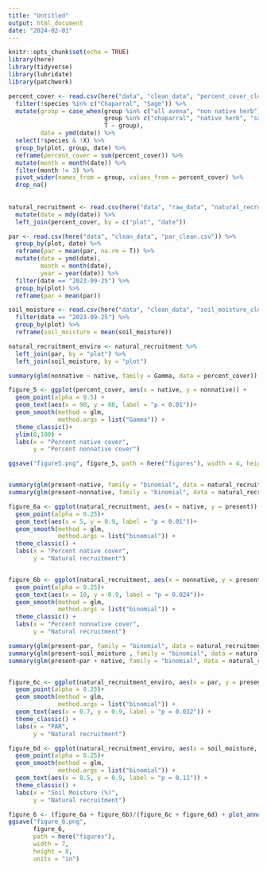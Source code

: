 ```yaml
---
title: "Untitled"
output: html_document
date: "2024-02-01"
---
```


```r
knitr::opts_chunk$set(echo = TRUE)
library(here)
library(tidyverse)
library(lubridate)
library(patchwork)
```

```r
percent_cover <- read.csv(here("data", "clean_data", "percent_cover_clean.csv")) %>% 
  filter(!species %in% c("Chaparral", "Sage")) %>% 
  mutate(group = case_when(group %in% c("all avena", "non native herb") ~ "nonnative",
                           group %in% c("chaparral", "native herb", "sage", "") ~ "native",
                           T ~ group),
         date = ymd(date)) %>% 
  select(!species & !X) %>% 
  group_by(plot, group, date) %>% 
  reframe(percent_cover = sum(percent_cover)) %>%
  mutate(month = month(date)) %>% 
  filter(month != 3) %>% 
  pivot_wider(names_from = group, values_from = percent_cover) %>% 
  drop_na()
  
  
natural_recruitment <- read.csv(here("data", "raw_data", "natural_recruitment.csv")) %>% 
  mutate(date = mdy(date)) %>% 
  left_join(percent_cover, by = c("plot", "date"))

par <- read.csv(here("data", "clean_data", "par_clean.csv")) %>%  
  group_by(plot, date) %>% 
  reframe(par = mean(par, na.rm = T)) %>% 
  mutate(date = ymd(date),
         month = month(date),
         year = year(date)) %>% 
  filter(date == "2023-09-25") %>% 
  group_by(plot) %>% 
  reframe(par = mean(par))

soil_moisture <- read.csv(here("data", "clean_data", "soil_moisture_clean.csv")) %>% 
  filter(date == "2023-09-25") %>% 
  group_by(plot) %>% 
  reframe(soil_moisture = mean(soil_moisture))

natural_recruitment_enviro <- natural_recruitment %>% 
  left_join(par, by = "plot") %>% 
  left_join(soil_moisture, by = "plot")

summary(glm(nonnative ~ native, family = Gamma, data = percent_cover))

figure_5 <- ggplot(percent_cover, aes(x = native, y = nonnative)) +
  geom_point(alpha = 0.5) +
  geom_text(aes(x = 90, y = 80, label = "p < 0.01"))+
  geom_smooth(method = glm, 
              method.args = list("Gamma")) +
  theme_classic()+ 
  ylim(0,100) +
  labs(x = "Percent native cover",
       y = "Percent nonnative cover")

ggsave("figure5.png", figure_5, path = here("figures"), width = 4, height = 4, units = "in")


summary(glm(present~native, family = "binomial", data = natural_recruitment))
summary(glm(present~nonnative, family = "binomial", data = natural_recruitment))

figure_6a <- ggplot(natural_recruitment, aes(x = native, y = present)) +
  geom_point(alpha = 0.25)+
  geom_text(aes(x = 5, y = 0.9, label = "p < 0.01"))+
  geom_smooth(method = glm, 
              method.args = list("binomial")) +
  theme_classic() +
  labs(x = "Percent native cover",
       y = "Natural recruitment")


figure_6b <- ggplot(natural_recruitment, aes(x = nonnative, y = present)) +
  geom_point(alpha = 0.25)+
  geom_text(aes(x = 10, y = 0.9, label = "p = 0.024"))+
  geom_smooth(method = glm, 
              method.args = list("binomial")) +
  theme_classic() +
  labs(x = "Percent nonnative cover",
       y = "Natural recruitment")
```

```r
summary(glm(present~par, family = "binomial", data = natural_recruitment_enviro))
summary(glm(present~soil_moisture , family = "binomial", data = natural_recruitment_enviro))
summary(glm(present~par + native, family = "binomial", data = natural_recruitment_enviro))


figure_6c <- ggplot(natural_recruitment_enviro, aes(x = par, y = present)) +
  geom_point(alpha = 0.25)+
  geom_smooth(method = glm,
              method.args = list("binomial")) +
  geom_text(aes(x = 0.7, y = 0.9, label = "p = 0.032")) +
  theme_classic() +
  labs(x = "PAR", 
       y = "Natural recruitment")

figure_6d <- ggplot(natural_recruitment_enviro, aes(x = soil_moisture, y = present)) +
  geom_point(alpha = 0.25)+
  geom_smooth(method = glm,
              method.args = list("binomial")) +
  geom_text(aes(x = 8.5, y = 0.9, label = "p = 0.11")) +
  theme_classic() +
  labs(x = "Soil Moisture (%)", 
       y = "Natural recruitment")

figure_6 <- (figure_6a + figure_6b)/(figure_6c + figure_6d) + plot_annotation(tag_levels = "A")
ggsave("figure_6.png", 
       figure_6,
       path = here("figures"),
       width = 7, 
       height = 8,
       units = "in")

```

```r

```

